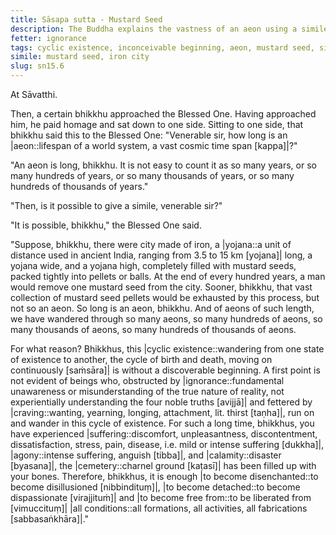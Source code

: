 ```yaml
---
title: Sāsapa sutta - Mustard Seed
description: The Buddha explains the vastness of an aeon using a simile of removing mustard seeds from an iron city.
fetter: ignorance
tags: cyclic existence, inconceivable beginning, aeon, mustard seed, simile, ignorance, craving, disenchantment, detachment, liberation, sn, sn12-21, sn15
simile: mustard seed, iron city
slug: sn15.6
---
```


At Sāvatthi.

Then, a certain bhikkhu approached the Blessed One. Having approached him, he paid homage and sat down to one side. Sitting to one side, that bhikkhu said this to the Blessed One: "Venerable sir, how long is an |aeon::lifespan of a world system, a vast cosmic time span [kappa]|?"

"An aeon is long, bhikkhu. It is not easy to count it as so many years, or so many hundreds of years, or so many thousands of years, or so many hundreds of thousands of years."

"Then, is it possible to give a simile, venerable sir?"

"It is possible, bhikkhu," the Blessed One said.

"Suppose, bhikkhu, there were city made of iron, a |yojana::a unit of distance used in ancient India, ranging from 3.5 to 15 km [yojana]| long, a yojana wide, and a yojana high, completely filled with mustard seeds, packed tightly into pellets or balls. At the end of every hundred years, a man would remove one mustard seed from the city. Sooner, bhikkhu, that vast collection of mustard seed pellets would be exhausted by this process, but not so an aeon. So long is an aeon, bhikkhu. And of aeons of such length, we have wandered through so many aeons, so many hundreds of aeons, so many thousands of aeons, so many hundreds of thousands of aeons.

For what reason? Bhikkhus, this |cyclic existence::wandering from one state of existence to another, the cycle of birth and death, moving on continuously [saṁsāra]| is without a discoverable beginning. A first point is not evident of beings who, obstructed by |ignorance::fundamental unawareness or misunderstanding of the true nature of reality, not experientially understanding the four noble truths [avijjā]| and fettered by |craving::wanting, yearning, longing, attachment, lit. thirst [taṇha]|, run on and wander in this cycle of existence. For such a long time, bhikkhus, you have experienced |suffering::discomfort, unpleasantness, discontentment, dissatisfaction, stress, pain, disease, i.e. mild or intense suffering [dukkha]|, |agony::intense suffering, anguish [tibba]|, and |calamity::disaster [byasana]|, the |cemetery::charnel ground [kaṭasī]| has been filled up with your bones. Therefore, bhikkhus, it is enough |to become disenchanted::to become disillusioned [nibbindituṃ]|, |to become detached::to become dispassionate [virajjituṁ]| and |to become free from::to be liberated from [vimuccituṃ]| |all conditions::all formations, all activities, all fabrications [sabbasaṅkhāra]|."
